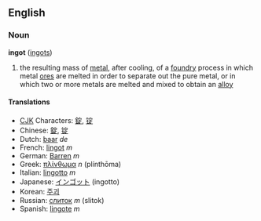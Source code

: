 ==English==
===Noun===
'''ingot''' ([[ingots]])

# the resulting mass of [[metal]], after cooling, of a [[foundry]] process in which metal [[ore]]s are melted in order to separate out the pure metal, or in which two or more metals are melted and mixed to obtain an [[alloy]]

====Translations====
*[[CJK]] Characters: [[錠]], [[锭]]
*Chinese: [[錠]], [[锭]]
*Dutch: [[baar]] ''de''
*French: [[lingot]] ''m''
*German: [[Barren]] ''m''
*Greek: [[πλίνθωμα]] ''n'' (plínthōma)
*Italian: [[lingotto]] ''m''
*Japanese: [[インゴット]] (ingotto)
*Korean: [[주괴]]
*Russian: [[слиток]] ''m'' (slitok)
*Spanish: [[lingote]] ''m''